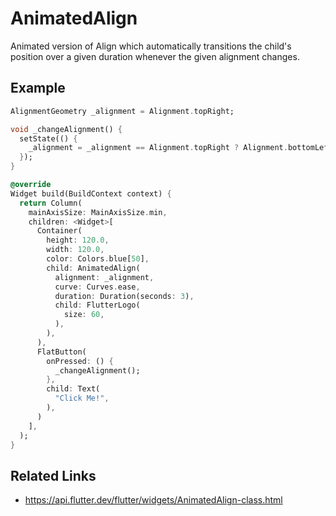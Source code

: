

<Meta of={AnimatedAlignStories} />

# AnimatedAlign

Animated version of Align which automatically transitions the child's position over a given duration whenever the given alignment changes.

## Example

```dart liveslice=AnimatedAlign
AlignmentGeometry _alignment = Alignment.topRight;

void _changeAlignment() {
  setState(() {
    _alignment = _alignment == Alignment.topRight ? Alignment.bottomLeft : Alignment.topRight;
  });
}

@override
Widget build(BuildContext context) {
  return Column(
    mainAxisSize: MainAxisSize.min,
    children: <Widget>[
      Container(
        height: 120.0,
        width: 120.0,
        color: Colors.blue[50],
        child: AnimatedAlign(
          alignment: _alignment,
          curve: Curves.ease,
          duration: Duration(seconds: 3),
          child: FlutterLogo(
            size: 60,
          ),
        ),
      ),
      FlatButton(
        onPressed: () {
          _changeAlignment();
        },
        child: Text(
          "Click Me!",
        ),
      )
    ],
  );
}
```

## Related Links

- https://api.flutter.dev/flutter/widgets/AnimatedAlign-class.html
